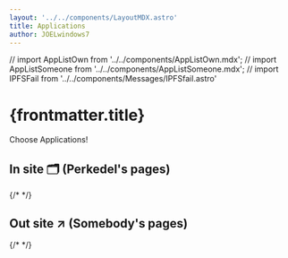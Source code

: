 ```yaml
---
layout: '../../components/LayoutMDX.astro'
title: Applications
author: JOELwindows7
---
```

// import AppListOwn from '../../components/AppListOwn.mdx';
// import AppListSomeone from '../../components/AppListSomeone.mdx';
// import IPFSFail from '../../components/Messages/IPFSfail.astro'

# {frontmatter.title}
Choose Applications!
## In site 🗂️ (Perkedel's pages)
{/* <AppListOwn/> */}

## Out site ↗️ (Somebody's pages)
{/* <IPFSFail/>
<AppListSomeone/> */}
